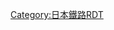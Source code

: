 {{Routemap|collapse=yes|title=岳南線 · 站线配置图|title-bg=#ff4f00|map=
BHFq!~HUBa\ABZq+l\STRq~~ ~~[[東海旅客鐵道|JR東海]]：[[東海道線 (靜岡地區)|東海道本線]]
KBHFaq!~HUBe\ABZqr\STR+r~~0.0~~GD01 '''[[吉原站|吉原]]'''
hSTR+l\hSTRq\KRZh~~ ~~JR東海：[[東海道新幹線]]
\LSTR\WASSER3+l\WBRÜCKE1\WASSERr+1~~ ~~跨越小润井川
\\BUE
\\BUE~~ ~~道口（国道139号）
\\eDST~~1.8~~''{{link-ja|左富士信號所|左富士信号所}}'' ~~1949-1982
\\BUE
\\BUE
\\STR
\\STR+BSl~~2.3~~GD02 '''[[JATCO前站|JATCO前]]'''
\\STR
\\SKRZ-GDo
\\BUE
\\BUE
\\BUE
\\STR
\\STR+BSr~~2.7~~GD03 '''[[吉原本町站|吉原本町]]'''
\\STR
\\BUE~~ ~~道口（静冈县道171号）
\\WASSER3+l\WBRÜCKE1\WASSERr+1
\STRc2\ABZg3
\STR+1\STR+c4
\STR+BSl\STR+BSr~~3.0~~GD04 '''[[本吉原站|本吉原]]'''
\STR2\STR+c3
\STRc1\ABZg+4
\\BUE
\\BUE
\\fBUE
\\BUE
\\eDST~~3.7~~''{{link-ja|田宿信號所|田宿信号所}}'' ~~1951-1982
\\BUE
\\WASSER3+l\WBRÜCKE1\WASSERr+1~~ ~~跨越田宿川
\\BUE
\\\ABZg2\STRc3
\\\STR+c1\STR+4
\\\STRc2\ABZg3\ABZg2\STRc3
\\\STR+1\STR+c4\STR+c1\STR+4
\\STRc2\ABZg3\fBUE\fBUE\fBUE~~ ~~道口（联络站台用）
\\STR+1\STR+c4\STR\ENDEe\ENDEe~~ ~~侧线
\STR\STR+BSl\STR+BSr\~~4.4~~GD05 '''[[岳南原田站|岳南原田]]'''
STR\STR2\STR+c3~~ ~~侧线
ENDEe\STRc1\ABZg+4
\\STR
\\WASSER3+l\WBRÜCKE1\WASSERr+1
\\STR
\\BUE
\\WASSER3+l\WBRÜCKE1\WASSERr+1
\STRc2\ABZg3
\STR+1\STR+c4
\STR+BSl\STR+BSr~~5.4~~GD06 '''[[比奈站|比奈]]'''
\STR\fBUE~~ ~~道口（联络站台用）
\STR2\STR+c3
\STRc1\ABZg+4
\\BUE
\\BUE~~ ~~道口（静冈县道169号）
\\STR
\\\\\\\STR\\\exENDEa\exENDEa\exENDEa
\\\\\\\STR\exENDEa\exENDEa\exSTR\exSTR+c2\exSTR3
\\\\\\\eABZg2\exSTR+c3\exSTR\exSTR\exABZg+1\exSTRc4
\\\\\\eSTR+c1\exABZg+4\exSTR\exSTR+c2\exSTR3
\\\\\\STR\exSTR\exSTR\exABZg+1\exSTRc4
\\\\\STR\exSTR\exSTR+c2\exSTR3~~ ~~ ''兴亚工业''
\\\\\STR\exSTR\exABZg+1\exSTRc4~~ ~~ ''货物处理场''
\\\\STR\exSTR+c2\exSTR3
\\\\STR\exABZg+1\exSTRc4
\\\WASSER3+l\WBRÜCKE1\exWBRÜCKE1\WASSERr+1
\\\BUE\exBUE
\\\ABZg2\xSTR+c3
\\\STR+c1\xABZg+4
\\\STR\ENDEe~~ ~~侧线
\\\ABZg2\STRc3
\\\STR+c1\STR+4
\\\STRc2\ABZg3\ABZg2\STRc3
\\\STR+1\STR+c4\STR+c1\STR+4
\\STRc2\ABZg3\STR\ENDEe\ENDEe~~ ~~存车线
STR+1\STR+c4\STR
STR\STR+BSl\STR+BSr~~6.4~~GD07 '''[[岳南富士岡站|岳南富士岡]]'''
STRc2\ABZg3\STR\fBUE\~~ ~~道口（联络站台用）
STR+1\STR+c4\STR2\STR+c3\
ENDEe\ENDEe\STRc1\ABZg+4\~~ ~~检修区
\\STR
\\BUE~~ ~~道口（静冈县道76号）
\\BUE
\\BUE
\\BUE
\\WASSER3+l\WBRÜCKE1\WASSERr+1~~ ~~跨越赤渕川
\\BUE
\\BUE
\STRc2\ABZg3
\STR+1\STR+c4
\STR+BSl\STR+BSr~~7.3~~GD08 '''[[須津站|須津]]'''
\STR\fBUE~~ ~~道口（联络站台用）
\STR2\STR+c3
\STRc1\ABZg+4
\\BUE
\\SKRZ-GDo
\\BUE~~ ~~道口（静冈县道167号）
\\WASSER3+l\WBRÜCKE1\WASSERr+1~~ ~~'''须津川铁桥'''~~跨越须津川
\\SKRZ-GDo
\\STR
\\STR+BSl~~8.2~~GD09 '''[[神谷站|神谷]]'''
\\STR
\\fBUE
\\BUE
\\BUE
\\BUE
LSTR\\BUE
hSTRl\hSTRq\KRZh~~ ~~東海道新幹線
\\fBUE~~ ~~道口（联络站台用）
\STRc2\ABZg3
\STR+1\STR+c4
\STR+BSl\STR+BSr~~9.2~~GD10 '''[[岳南江尾站|岳南江尾]]'''
\STR\fBUE~~ ~~道口（联络站台用）
\ENDEe\ENDEe
|bottom={{navbar|岳南線RDT}}
}}<noinclude>
{{rdt intro|[[岳南線]]}}
[[Category:日本鐵路RDT]]
</noinclude>